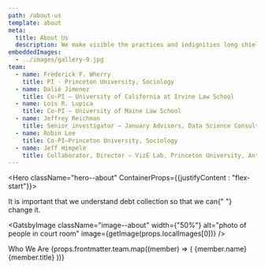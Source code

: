 ```yaml
---
path: /about-us
template: about
meta:
  title: About Us
  description: We make visible the practices and indignities long shielded from the light.
embeddedImages:
  - ../images/gallery-9.jpg
team:
  - name: Frederick F. Wherry
    title: PI - Princeton University, Sociology
  - name: Dalié Jimenez
    title: Co-PI – University of California at Irvine Law School
  - name: Lois R. Lupica
    title: Co-PI – University of Maine Law School
  - name: Jeffrey Reichman
    title: Senior investigator – January Advisors, Data Science Consulting
  - name: Robin Lee
    title: Co-PI—Princeton University, Sociology
  - name: Jeff Himpele
    title: Collaborator, Director — VizE Lab, Princeton University, Anthropology
---
```



<Hero className="hero--about" ContainerProps={{justifyContent : "flex-start"}}>

<Typography className="hero__text">
  It is important that we understand debt collection so that we can{" "}
  <span>change it.</span>
</Typography>

</Hero>

<Block>

<GatsbyImage
  className="image--about"
  width={"50%"}
  alt="photo of people in court room"
  image={getImage(props.localImages[0])}
/>

<Grid container spacing={3}>
  <Grid item xs={12} md={4} lg={5}>
    <Typography component="h2" variant="underline">
      Who We Are
    </Typography>
  </Grid>
  <Grid item xs={12} md={8} lg={7}>
    <Grid className="list--team" component="ul" container>
      {props.frontmatter.team.map((member) => (
        <Grid component="li" item xs={12} sm={6}>
          <Box mt={2} mb={2}>
            <Typography component="p" variant="h5">
              {member.name}
            </Typography>
            <Typography color="grey" variant="body2">
              {member.title}
            </Typography>
          </Box>
        </Grid>
      ))}
    </Grid>
  </Grid>
</Grid>

</Block>
